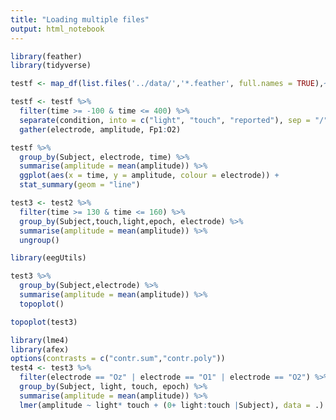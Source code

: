 ```yaml
---
title: "Loading multiple files"
output: html_notebook
---
```




```r
library(feather)
library(tidyverse)
```

```r
testf <- map_df(list.files('../data/','*.feather', full.names = TRUE),~read_feather(.x), .id = "Subject")
```



```r
testf <- testf %>%
  filter(time >= -100 & time <= 400) %>%
  separate(condition, into = c("light", "touch", "reported"), sep = "/") %>%
  gather(electrode, amplitude, Fp1:O2) 
```


```r
testf %>% 
  group_by(Subject, electrode, time) %>%
  summarise(amplitude = mean(amplitude)) %>%
  ggplot(aes(x = time, y = amplitude, colour = electrode)) +
  stat_summary(geom = "line")
```

```r
test3 <- test2 %>%
  filter(time >= 130 & time <= 160) %>%
  group_by(Subject,touch,light,epoch, electrode) %>%
  summarise(amplitude = mean(amplitude)) %>%
  ungroup()
```


```r
library(eegUtils)

test3 %>%
  group_by(Subject,electrode) %>%
  summarise(amplitude = mean(amplitude)) %>%
  topoplot()

topoplot(test3)


```

```r
library(lme4)
library(afex)
options(contrasts = c("contr.sum","contr.poly"))
test4 <- test3 %>%
  filter(electrode == "Oz" | electrode == "O1" | electrode == "O2") %>%
  group_by(Subject, light, touch, epoch) %>%
  summarise(amplitude = mean(amplitude)) %>%
  lmer(amplitude ~ light* touch + (0+ light:touch |Subject), data = .)
  

```

